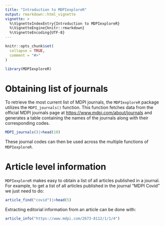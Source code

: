 ```yaml
---
title: "Introduction to MDPIexploreR"
output: rmarkdown::html_vignette
vignette: >
  %\VignetteIndexEntry{Introduction to MDPIexploreR}
  %\VignetteEngine{knitr::rmarkdown}
  %\VignetteEncoding{UTF-8}
---
```


```r
knitr::opts_chunk$set(
  collapse = TRUE,
  comment = "#>"
)
```

```r
library(MDPIexploreR)
```

# Obtaining list of journals

To retrieve the most current list of MDPI journals, the `MDPIexploreR` package utilizes the `MDPI_journals()` function. This function fetches data from the official MDPI journals page at [https://www.mdpi.com/about/journals](https://www.mdpi.com/about/journals) and generates a table containing the names of the journals along with their corresponding codes.

```r
MDPI_journals()|>head(10)
```

These journal codes can then be used across the multiple functions of `MDPIexploreR`. 

# Article level information

`MDPIexploreR` makes easy to obtain a list of all articles published in a journal. For example, to get a list of all articles published in the journal "MDPI Covid" we just need to do:

```r
article_find("covid")|>head(5)
```
Extracting editorial information from an article can be done with: 
```r
article_info("https://www.mdpi.com/2673-8112/1/1/4")
```


